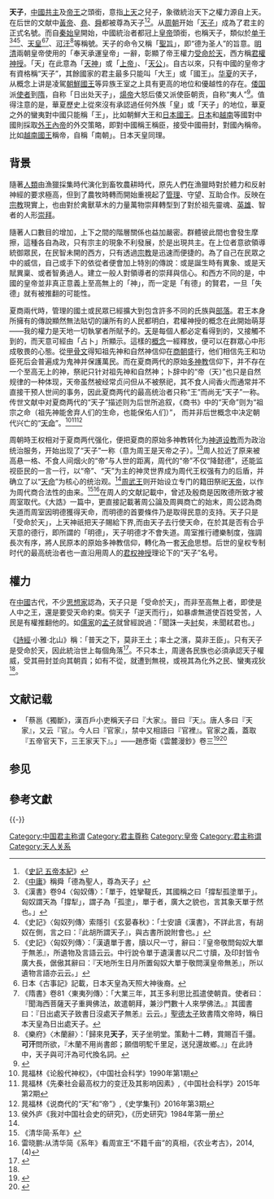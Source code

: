 
'''天子'''，[[中國|中國]][[共主|共主]]及[[帝王|帝王]]之頭銜，意指[[上天|上天]]之兒子，象徵統治天下之權力源自上天。在后世的文献中[[黃帝|黃帝]]、[[堯|堯]]、[[舜|舜]]都被尊為天子<ref>《[[s:史記/001|史記 五帝本紀]]》</ref><ref>《[[中庸|中庸]]》稱舜「德為聖人，尊為天子」</ref>。从[[周朝|周朝]]开始「[[周天子|天子]]」成為了君主的正式名號。而自[[秦始皇|秦始皇]]開始，中國統治者都冠上[[皇帝|皇帝]]頭銜，也稱天子，類似於[[单于|单于]]<ref>《漢書》卷94〈匈奴傳〉：「單于，姓攣鞮氏，其國稱之曰「撐犁孤塗單于」。匈奴謂天為「撐犁」，謂子為「孤塗」，單于者，廣大之貌也，言其象天單于然也。」</ref><ref>《史記》〈匈奴列傳〉索隱引《玄晏春秋》：「士安讀《漢書》，不詳此言，有胡奴在側，言之曰：『此胡所謂天子』，與古書所說附會也。」</ref><ref>《史記》〈匈奴列傳〉：「漢遺單于書，牘以尺一寸，辭曰：『皇帝敬問匈奴大單于無恙』，所遺物及言語云云。中行說令單于遺漢書以尺二寸牘，及印封皆令廣大長，倨傲其辭曰：『天地所生日月所置匈奴大單于敬問漢皇帝無恙』，所以遺物言語亦云云。」</ref>、[[天皇|天皇]]<ref>日本《古事記》記載，日本天皇為天照大神後裔。</ref><ref>《隋書》卷81〈東夷列傳〉：「大業三年，其王多利思比孤遣使朝貢。使者曰：『聞海西菩薩天子重興佛法，故遣朝拜，兼沙門數十人來學佛法。』其國書曰：『日出處天子致書日沒處天子無恙』云云。」[[聖德太子|聖德太子]]致書隋文帝時，稱日本天皇為日出處天子。</ref>、[[可汗|可汗]]<ref>《樂府》〈木蘭辭〉：「歸來見'''天子'''，天子坐明堂。策勳十二轉，賞賜百千彊。'''可汗'''問所欲，『木蘭不用尚書郎；願借明駝千里足，送兒還故鄉。』」在此詩中，天子與可汗為可代換名詞。</ref>等稱號。天子的命令又稱「[[聖旨|聖旨]]」，即“德为圣人”的旨意。[[明清|明清]]兩朝皇帝使用的「奉天承運皇帝」一辭，彰顯了帝王權力[[天命|受命於天]]，西方稱[[君權神授|君權神授]]。「天」在此意為「[[天主_(中國)|天神]]」或「[[上帝|上帝]]」、「[[天公|天公]]」。自古以來，只有中國的皇帝才有資格稱“天子”，其餘國家的君主最多只能叫「大王」或「國王」。[[华夏|华夏]]的天子，从概念上讲是凌駕[[朝鲜王朝君主列表|朝鮮國王]]等异族王室之上具有更高的地位和優越性的存在。[[飛鳥時代|倭国]]派[[遣隋使|使者]]到[[隋朝|隋]]，自称「日出处天子」，[[隋炀帝|煬帝]]大怒后倭又派使臣朝贡，自称“夷人”<ref>{{Cite web|title=《隋书》卷81〈东夷列传〉：「帝览之不悦，谓鸿胪卿曰：“蛮夷书有无礼者，勿复以闻。」「既至彼都，其王与清相见，大悦，曰：“我闻海西有大隋，礼义之国，故遣朝贡。我夷人僻在海隅，不闻礼义，是以稽留境内，不即相见。今故清道饰馆，以待大使，冀闻大国惟新之化。”」|url=https://zh.wikisource.org/zh-hans/%E9%9A%8B%E6%9B%B8/%E5%8D%B781#%E4%BF%80%E5%9C%8B|accessdate=|author=|date=|format=|publisher=|language=|archive-date=2019-05-08|archive-url=https://web.archive.org/web/20190508070543/https://zh.wikisource.org/zh-hans/%E9%9A%8B%E6%9B%B8/%E5%8D%B781#%E4%BF%80%E5%9C%8B|dead-url=no}}</ref>。值得注意的是，華夏歷史上從來沒有承認過任何外族「皇」或「天子」的地位，華夏之外的蠻夷對中國只能稱「王」，比如朝鮮大王和[[日本國王|日本國王]]。[[日本|日本]]和[[越南|越南]]等國對中國則採取[[外王內帝|外王內帝]]的外交策略，即對中國稱王稱臣，接受中國冊封，對國內稱帝。比如[[越南國王|越南國王]]稱帝，自稱「南朝」。日本天皇同理。

==背景==
隨著[[人類|人類]]由漁獵採集時代演化到畜牧農耕時代，原先人們在漁獵時對於體力和反射神經的要求極高，但到了農牧時轉而開始重視起了[[管理|管理]]、守望、互助合作。反映在[[宗教|宗教]]現實上，也由對於禽獸草木的力量萬物崇拜轉型到了對於祖先靈魂、[[英雄|英雄]]、智者的人形[[崇拜|崇拜]]。

隨著人口數目的增加，上下之間的階層關係也益加嚴密。群體彼此間也會發生摩擦，這種各自為政，只有宗主的現象不利發展，於是出現共主。在上位者意欲領導統御眾民，在民智未開的西方，只有透過[[宗教|宗教]]是迅速而便捷的。為了自己在民眾之中的威信，自己或手下的依從者便會加上特別的傳說：或是誕生時有異象、或是天賦異稟、或者智勇過人。建立一般人對領導者的崇拜與信心。和西方不同的是，中國的皇帝並非真正意義上至高無上的「神」，而一定是「有德」的賢君，一旦「失德」就有被推翻的可能性。

夏商兩代時，管理的國土或民眾已經擴大到包含許多不同的氏族與[[部落|部落]]。君王本身所擁有的傳說顯然無法貼切的讓所有的人民都明白，君權神授的概念在此開始萌芽——我的權力是天地一切執掌者所賦予的。[[天|天]]是每個人都必定看得到的，又接觸不到的，而天意可經由「占卜」所顯示。這樣的[[概念|概念]]一經釋放，便可以在群眾心中形成敬畏的心態。從[[甲骨文|甲骨文]]得知祖先神和自然神信仰在[[商朝|商朝]]盛行，他们相信先王和功臣死后会普遍成为鬼神并保護萬民。而在夏商两代的原始[[多神教|多神教]]信仰下，并不存在一个至高无上的神，祭祀只针对祖先神和自然神；卜辞中的“帝（天）”也只是自然规律的一种体现，天帝虽然被经常贞问但从不被祭祀，其不食人间香火而通常并不直接干预人世间的事务，因此夏商两代的最高统治者只称“王”而尚无“天子”一称。传世文献中对夏商两代的“天子”描述则为后世所追叙，《商书》中的“天命”则为“祖宗之命（祖先神能舍弃人们的生命，也能保佑人们）”， 而并非后世概念中决定朝代兴亡的“[[天命|天命]]”。<ref name="chao1">晁福林《论殷代神权》，《中国社会科学》1990年第1期</ref><ref name="chao2">晁福林《先秦社会最高权力的变迁及其影响因素》,《中国社会科学》2015年第2期</ref><ref name="chao3">晁福林《说商代的“天”和“帝”》,《史学集刊》2016年第3期</ref>

周朝時王权相对于夏商两代强化，便把夏商的原始多神教转化为[[神道设教|神道设教]]而为政治统治服务，开始出现了“天子”一称（意为周王是天帝之子）。<ref>侯外庐《我对中国社会史的研究》，《历史研究》1984年第一册</ref>周人拉近了原来被高悬一格、不食人间烟火的“帝”与人世的距离，周代的“帝”不仅“降懿德”，还能监视臣民的一言一行，以“帝”、“天”为主的神灵世界成为周代王权强有力的后盾，并确立了以“[[天命|天命]]”为核心的统治观。<ref name="chao2"/>[[周武王|周武王]]则开始设立专门的籍田祭祀[[天帝|天帝]]，以作为周代商合法性的由来。<ref>《清华简·系年》</ref><ref>雷晓鹏:从清华简《系年》看周宣王“不籍千亩”的真相，《农业考古》，2014,(4)</ref>在周人的文献記載中，曾述及殷商是因敗德所致才被周室取代。《大誥》一篇中，更直接記載著周公論及周興商亡的始末，周公認為商失道而周室因明德獲得天命，而明德的首要條件乃是取得民意的支持。天子只是「受命於天」，上天神祇把天子賜給下界,而由天子去行使天命，在於其是否有合乎天意的德行，即所謂的「明德」，天子明德才不會失道。周室推行禮樂制度，強調長次有序，將人民原本的原始多神教信仰，轉化為一套[[天命|天命]]思想。后世的皇权专制时代的最高统治者也一直沿用周人的[[君权神授|君权神授]]理论下的“天子”名号。

==權力==
在[[中國|中國]]古代，不少[[思想家|思想家]]認為，天子只是「受命於天」，而非至高無上者，即使是人中之王，還是要受天命約束。倘天子「逆天而行」，如暴虐無道使百姓受苦，人民是有權推翻他的。如[[儒家|儒家]]的[[孟子|孟子]]就曾經說過：「聞誅一夫[[纣王|紂]]矣，未聞弒君也。」

《[[詩經|詩經]]·小雅·北山》稱：「普天之下，莫非王土；率土之濱，莫非王臣」。只有天子是受命於天，因此統治世上每個角落<ref name=金文京>{{cite book |author=[[金文京|金文京]] |others=邱嶺、吳芳玲據[[東方書店|東方書店]]1993年[[日文|日文]]初版譯，李均洋校 |title=《三國演義的世界》 |year=2010 |location=[[北京|北京]] |publisher=[[商務印書館|商務印書館]] |isbn=9787100073356 }}</ref>{{rp|203}}。不只本土，周邊各民族也必須承認天子權威，受其冊封並向其朝貢；如有不從，就遭到無視，或視其為化外之民、蠻夷戎狄<ref name=金文京/>{{rp|203}}。

== 文献记载 ==

* 「蔡邕《獨斷》，漢百戶小吏稱天子曰『大家』。晉曰『天』。唐人多曰『天家』，又云『官』。今人曰『官家』，禁中又相語曰『官裡』。官家之義，蓋取『五帝官天下，三王家天下』。」——趙彥衛《雲麓漫鈔》卷三<ref>{{Cite web|title=古代生活史——官员和百姓的称谓-历史学习笔记|url=http://www.historyhots.com/zgls/sywm/25322.html|access-date=2021-10-24|work=www.historyhots.com|archive-date=2021-12-20|archive-url=https://web.archive.org/web/20211220234625/http://www.historyhots.com/zgls/sywm/25322.html|dead-url=no}}</ref><ref name=":0">{{Cite book|title=宋朝游历指南|author=国晶|quote=}}</ref>

== 参见 ==
{{columns-list|colwidth=10em|
* [[朕|朕]]
* [[孤|孤]]
* [[寡人|寡人]]
* [[不穀|不穀]]
* [[縣官|縣官]]
* [[官家|官家]]
* [[大家|大家]]
* [[大君|大君]]
* [[皇帝|皇帝]]、[[皇上|皇上]]
* [[可汗|可汗]]
* [[陛下|陛下]]
* [[萬歲|萬歲]]
* [[予一人|予一人]]
* [[君權神授|君權神授]]
}}

==參考文獻==
{{reflist}}

{{-}}

[[Category:中国君主称谓|Category:中国君主称谓]]
[[Category:君主尊称|Category:君主尊称]]
[[Category:皇帝|Category:皇帝]]
[[Category:君主称谓|Category:君主称谓]]
[[Category:天人关系|Category:天人关系]]